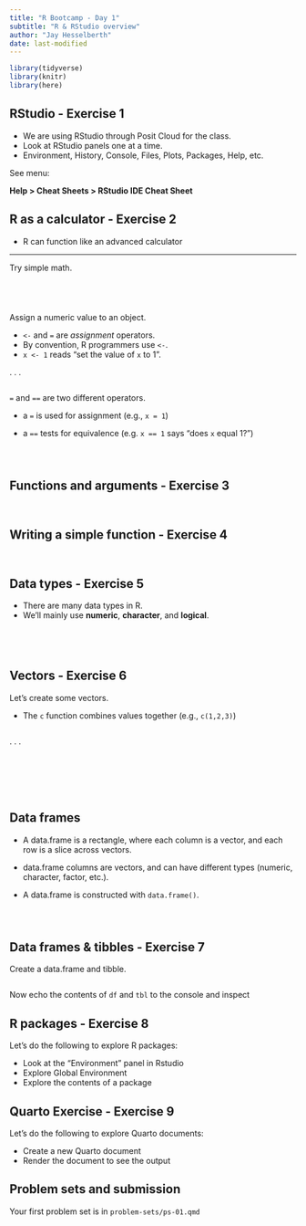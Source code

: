 ```yaml
---
title: "R Bootcamp - Day 1"
subtitle: "R & RStudio overview"
author: "Jay Hesselberth"
date: last-modified
---
```


```r
library(tidyverse)
library(knitr)
library(here)
```

## RStudio - Exercise 1

- We are using RStudio through Posit Cloud for the class.
- Look at RStudio panels one at a time.
- Environment, History, Console, Files, Plots, Packages, Help, etc.

See menu:

**Help > Cheat Sheets > RStudio IDE Cheat Sheet**

## R as a calculator - Exercise 2

- R can function like an advanced calculator

---

Try simple math.

```r
```


```r
```


```r
```


```r
```

Assign a numeric value to an object.

- `<-` and `=` are *assignment* operators.
- By convention, R programmers use `<-`.
- `x <- 1` reads "set the value of `x` to 1".

. . .

```r
```


`=` and `==` are two different operators.

- a `=` is used for assignment (e.g., `x = 1`)

- a `==` tests for equivalence (e.g. `x == 1` says "does `x` equal 1?")


```r
```


```r
```


```r
```

## Functions and arguments - Exercise 3

```r
```

```r
```

## Writing a simple function - Exercise 4

```r
```

```r
```

## Data types - Exercise 5

* There are many data types in R. 
* We'll mainly use **numeric**, **character**, and **logical**.

```r
```


```r
```


```r
```

```r
```

## Vectors - Exercise 6

Let's create some vectors.

- The `c` function combines values together (e.g., `c(1,2,3)`)


```r
```

. . .

```r
```

```r
```

```r
```

```r
```

```r
```

```r
```

## Data frames

- A data.frame is a rectangle, where each column is a vector, and each row is a slice across vectors.

- data.frame columns are vectors, and can have different types (numeric, character, factor, etc.). 

- A data.frame is constructed with `data.frame()`.

```r
```

```r
```

```r
```

## Data frames & tibbles - Exercise 7

Create a data.frame and tibble.

```r
```

Now echo the contents of `df` and `tbl` to the console and inspect

## R packages - Exercise 8

Let's do the following to explore R packages:

* Look at the "Environment" panel in Rstudio
* Explore Global Environment
* Explore the contents of a package

## Quarto Exercise - Exercise 9

Let's do the following to explore Quarto documents:

* Create a new Quarto document
* Render the document to see the output

## Problem sets and submission

Your first problem set is in `problem-sets/ps-01.qmd`

